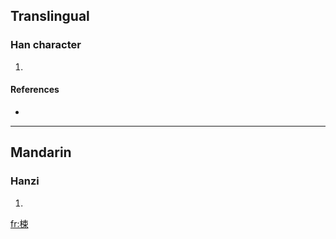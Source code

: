 ==Translingual==

===Han character===
{{Han char|rn=75|rad=木|as=07|sn=11|four=4599<sub>6</sub>|canj=木木中 (DDL)}}

# {{defn|Han|sort=木07}}

====References====
* {{Han ref|kx=0527.240|dkj=14824|dj=0916.170|hdz=21211.010|uh=6880|ud=26752|bh=D5C7|bd=54727}}

----

==Mandarin==

===Hanzi===
{{cmn-hanzi|pin=[[cù]] ([[cu4]])|wg=ts'u<sup>4</sup>}}

# {{defn|Mandarin|sort=木07}}

[[fr:梀]]